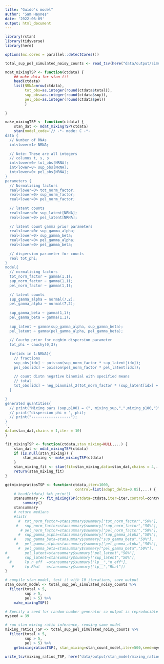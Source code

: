 ```yaml
---
title: "Guido's model"
author: "Sam Haynes"
date: '2022-06-09'
output: html_document
---
```


```r
library(rstan)
library(tidyverse)
library(here)

options(mc.cores = parallel::detectCores())

total_sup_pel_simulated_noisy_counts <- read_tsv(here("data/output/simulated_counts/total_sup_pel_simulated_noisy_counts.tsv"))
```

```r
mdat_mixingTSP <- function(ctdata) {
    ## make data for stan fit
    head(ctdata)
    list(NRNA=nrow(ctdata),
         tot_obs=as.integer(round(ctdata$total)),
         sup_obs=as.integer(round(ctdata$sup)),
         pel_obs=as.integer(round(ctdata$pel))
         )
    
}

make_mixingTSP <- function(ctdata) {
    stan_dat <- mdat_mixingTSP(ctdata)
    stan(model_code='// -*- mode: C -*-
data {
  // Number of RNAs
  int<lower=1> NRNA;     
  
  // Note: These are all integers
  // columns t, s, p
  int<lower=0> tot_obs[NRNA];
  int<lower=0> sup_obs[NRNA];
  int<lower=0> pel_obs[NRNA];
}
parameters {
  // Normalising factors
  real<lower=0> tot_norm_factor;
  real<lower=0> sup_norm_factor;
  real<lower=0> pel_norm_factor;
  
  // latent counts
  real<lower=0> sup_latent[NRNA];
  real<lower=0> pel_latent[NRNA];
  
  // latent count gamma prior parameters
  real<lower=0> sup_gamma_alpha;
  real<lower=0> sup_gamma_beta;
  real<lower=0> pel_gamma_alpha;
  real<lower=0> pel_gamma_beta;
  
  // dispersion parameter for counts
  real tot_phi;
}
model{
  // normalising factors
  tot_norm_factor ~ gamma(1,1);
  sup_norm_factor ~ gamma(1,1);
  pel_norm_factor ~ gamma(1,1);
  
  // latent counts
  sup_gamma_alpha ~ normal(7,2);
  pel_gamma_alpha ~ normal(7,2);
  
  sup_gamma_beta ~ gamma(1,1);
  pel_gamma_beta ~ gamma(1,1);
  
  sup_latent ~ gamma(sup_gamma_alpha, sup_gamma_beta);
  pel_latent ~ gamma(pel_gamma_alpha, pel_gamma_beta);
  
  // Cauchy prior for negbin dispersion parameter
  tot_phi ~ cauchy(0,3);
  
  for(idx in 1:NRNA){ 
    // fractions
    sup_obs[idx] ~ poisson(sup_norm_factor * sup_latent[idx]);
    pel_obs[idx] ~ poisson(pel_norm_factor * pel_latent[idx]);
  
    // count distn negative binomial with specified means
    // total
    tot_obs[idx] ~ neg_binomial_2(tot_norm_factor * (sup_latent[idx] + pel_latent[idx]), tot_phi);
  }

}
generated quantities{
  // print("Mixing pars (sup,p100) = (", mixing_sup,",",mixing_p100,")");
  // print("dispersion phi = ", phi);
  // print("------------------");
}
',
data=stan_dat,chains = 1,iter = 10)
}

fit_mixingTSP <- function(ctdata,stan_mixing=NULL,...) {
    stan_dat <- mdat_mixingTSP(ctdata)
    if (is.null(stan_mixing)) {
        stan_mixing <- make_mixingTSP(ctdata)
    }
    stan_mixing_fit <- stan(fit=stan_mixing,data=stan_dat,chains = 4,...)
    return(stan_mixing_fit)
}

getmixingratiosTSP <- function(ctdata,iter=1000,
                                control=list(adapt_delta=0.85),...) {
    # head(ctdata) %>% print()
    stansummary <- fit_mixingTSP(ctdata=ctdata,iter=iter,control=control,...) %>%
        summary()
    stansummary
    # return medians
    #list(
      #  tot_norm_factor=stansummary$summary["tot_norm_factor","50%"],
     #   sup_norm_factor=stansummary$summary["sup_norm_factor","50%"],
       # pel_norm_factor=stansummary$summary["pel_norm_factor","50%"],
      #  sup_gamma_alpha=stansummary$summary["sup_gamma_alpha","50%"],
    #    sup_gamma_beta=stansummary$summary["sup_gamma_beta","50%"],
     #   pel_gamma_alpha=stansummary$summary["pel_gamma_alpha","50%"],
      #  pel_gamma_beta=stansummary$summary["pel_gamma_beta","50%"],
#        pel_latent=stansummary$summary["pel_latent","50%"],
 #       sup_latent=stansummary$summary["sup_latent","50%"],
  #      lp.n_eff  =stansummary$summary["lp__","n_eff"],
   #     lp.Rhat   =stansummary$summary["lp__","Rhat"])
}

```

```r

# compile stan model, test it with 10 iterations, save output
stan_count_model <- total_sup_pel_simulated_noisy_counts %>%
  filter(total > 5,
         sup > 5,
         pel > 5) %>%
    make_mixingTSP()

# Specify a seed for random number generator so output is reproducible
myseed = 39

# run stan mixing ratio inference, reusing same model
mixing_ratios_TSP <- total_sup_pel_simulated_noisy_counts %>%
  filter(total > 5,
         sup > 5,
         pel > 5) %>%
    getmixingratiosTSP(, stan_mixing=stan_count_model,iter=500,seed=myseed)

```

```r
write_tsv(mixing_ratios_TSP, here("data/output/stan_model/mixing_ratios_TSP_latent.tsv"))
```
